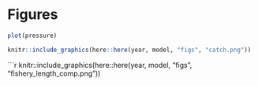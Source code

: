 # Figures

```r
plot(pressure)
```

```r

knitr::include_graphics(here::here(year, model, "figs", "catch.png"))
```

```r

knitr::include_graphics(here::here(year, model, "figs", "fishery_length_comp.png"))
